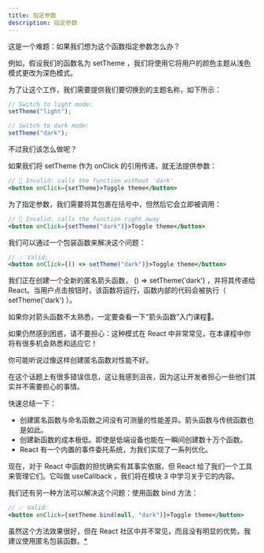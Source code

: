 ```yaml
---
title: 指定参数
description: 指定参数
---
```


这是一个难题：如果我们想为这个函数指定参数怎么办？

例如，假设我们的函数名为 setTheme ，我们将使用它将用户的颜色主题从浅色模式更改为深色模式。

为了让这个工作，我们需要提供我们要切换到的主题名称，如下所示：

```jsx
// Switch to light mode:
setTheme("light");

// Switch to dark mode:
setTheme("dark");
```

不过我们该怎么做呢？

如果我们将 setTheme 作为 onClick 的引用传递，就无法提供参数：

```jsx
// 🚫 Invalid: calls the function without 'dark'
<button onClick={setTheme}>Toggle theme</button>
```

为了指定参数，我们需要将其包裹在括号中，但然后它会立即被调用：

```jsx
// 🚫 Invalid: calls the function right away
<button onClick={setTheme("dark")}>Toggle theme</button>
```

我们可以通过一个包装函数来解决这个问题：

```jsx
// ✅ Valid:
<button onClick={() => setTheme("dark")}>Toggle theme</button>
```

我们正在创建一个全新的匿名箭头函数， () => setTheme('dark') ，并将其传递给 React。当用户点击按钮时，该函数将运行，函数内部的代码会被执行（ setTheme('dark') ）。

如果你对箭头函数不太熟悉，一定要查看一下“箭头函数”入门课程👀。

如果仍然感到困惑，请不要担心：这种模式在 React 中非常常见，在本课程中你将有很多机会熟悉和适应它！

<Callout type="warn" title="对性能有害？">

你可能听说过像这样创建匿名函数对性能不好。

在这个话题上有很多错误信息，这让我感到沮丧，因为这让开发者担心一些他们其实并不需要担心的事情。

快速总结一下：

- 创建匿名函数与命名函数之间没有可测量的性能差异。箭头函数与传统函数也是如此。
- 创建新函数的成本极低。即使是低端设备也能在一瞬间创建数十万个函数。
- React 有一个内置的事件委托系统，为我们实现了一系列优化。

现在，对于 React 中函数的担忧确实有其事实依据，但 React 给了我们一个工具来管理它们。它叫做 useCallback ，我们将在模块 3 中学习关于它的内容。

</Callout>

<Callout title=".bind 是什么？">
  
我们还有另一种方法可以解决这个问题：使用函数 bind 方法：

<Accordions>
<Accordion title="展开查看更多">

```jsx
// ✅ Valid:
<button onClick={setTheme.bind(null, "dark")}>Toggle theme</button>
```

虽然这个方法效果很好，但在 React 社区中并不常见，而且没有明显的优势。我建议使用匿名包装函数。<abbr title='唯一的例外情况是当你确实需要指定一个上下文值（用于"this"）时。但这在 React 应用程序中是非常非常罕见的情况。'>\*</abbr>

</Accordion>
</Accordions>

</Callout>
